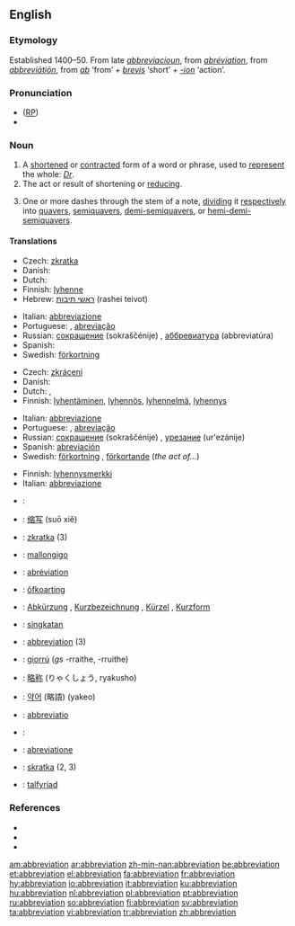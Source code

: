 {{wikisource1911Enc|Abbreviation}}
{{wikipedia}}
{{selfref|For abbreviations in Wiktionary, see [[:Category:Abbreviations]]}}
==English==

===Etymology===
Established 1400–50. From late {{ME.}} ''[[abbreviacioun]]'', from {{MF.}} ''[[abréviation]]'', from {{LL.}} ''[[#Latin|abbreviātiōn]]'', from ''[[ab]]'' ‘from’ + ''[[brevis]]'' ‘short’ + ''[[-ion]]'' ‘action’.

===Pronunciation===
* ([[RP]]) {{IPA|/əˌbriːviˈeɪʃn/}}
* {{rhymes|eɪʃǝn}}

===Noun===
{{en-noun}}

# A [[shorten]]ed or [[contract]]ed form of a word or phrase, used to [[represent]] the whole: ''[[Dr]]''.
# The act or result of shortening or [[reduce|reducing]].
# {{music}} One or more dashes through the stem of a note, [[dividing]] it [[respectively]] into [[quavers]], [[semiquavers]], [[demi-semiquavers]], or [[hemi-demi-semiquavers]].

====Translations====
{{trans-top|shortened or contracted form of a word or phrase}}
*Czech: [[zkratka]] {{f}}
*Danish: {{t|da|forkortelse|c}}
*Dutch: {{t+|nl|afkorting}} {{f}}
*Finnish: [[lyhenne]]
*Hebrew: [[ראשי תיבות]] (rashei teivot) {{mp}}
{{trans-mid}}
*Italian: [[abbreviazione]]
*Portuguese: {{t+|pt|abreviatura|f|lang=Portuguese}}, [[abreviação]] {{f}}
*Russian: [[сокрaщение]] (sokraščénije) {{n}}, [[аббревиатура]] (abbreviatúra) {{f}}
*Spanish: {{t+|es|abreviatura|f|lang=Spanish}}
*Swedish: [[förkortning]] {{c}}
{{trans-bottom}}

{{trans-top|act or result of shortening or reducing}}
*Czech: [[zkrácení]] {{n}}
*Danish: {{t|da|forkortelse|c}}
*Dutch: {{t+|nl|afkorting}} {{f}}, {{t|nl|verkorting}} {{f}}
*Finnish: [[lyhentäminen]], [[lyhennös]], [[lyhennelmä]], [[lyhennys]]
{{trans-mid}}
*Italian: [[abbreviazione]]
*Portuguese: {{t+|pt|abreviatura|f|lang=Portuguese}}, [[abreviação]] {{f}}
*Russian: [[сокрaщение]] (sokraščénije) {{n}}, [[урезание]] (ur'ezánije) {{n}}
*Spanish: [[abreviación]] {{f}}
*Swedish: [[förkortning]] {{c}}, [[förkortande]] {{n}} (''the act of...'')
{{trans-bottom}}

{{trans-top|music: one or more dashes through the stem of a note}}
*Finnish: [[lyhennysmerkki]]
*Italian: [[abbreviazione]]
{{trans-mid}}
{{trans-bottom}}

{{checktrans}}
{{trans-top|Translations to be checked}}
*{{ttbc|Catalan}}: {{t+|ca|abreviatura|f|lang=Catalan}}
*{{ttbc|Chinese}}: [[缩写]] (suō xiě)
*{{ttbc|Czech}}: [[zkratka]] {{f}} (3)
*{{ttbc|Esperanto}}: [[mallongigo]]
*{{ttbc|French}}: [[abréviation]] {{f}}
*{{ttbc|Frisian}}: [[ôfkoarting]]
*{{ttbc|German}}: [[Abkürzung]] {{f}}, [[Kurzbezeichnung]] {{f}}, [[Kürzel]] {{n}}, [[Kurzform]] {{f}}
*{{ttbc|Indonesian}}: [[singkat]]an
*{{ttbc|Interlingua}}: [[#Interlingua|abbreviation]] (3)
*{{ttbc|Irish}}: [[giorrú]] {{m}} (''gs'' -rraithe, {{p}} -rruithe)
*{{ttbc|Japanese}}: [[略称]] (りゃくしょう, ryakusho)
{{trans-mid}}
*{{ttbc|Korean}}: [[약어]] (略語) (yakeo)
*{{ttbc|Latin}}: [[abbreviatio]]
*{{ttbc|Norwegian}}: {{t|no|forkortelse}}
*{{ttbc|Novial}}: [[abreviatione]]
*{{ttbc|Slovak}}: [[skratka]] {{f}} (2, 3)
*{{ttbc|Welsh}}: [[talfyriad]] {{m}}
{{trans-bottom}}

===References===
* {{R:American Heritage 2000|abbreviation}}
* {{R:Dictionary.com|abbreviation}}
* {{R:WordNet 2003|abbreviation}}

[[am:abbreviation]]
[[ar:abbreviation]]
[[zh-min-nan:abbreviation]]
[[be:abbreviation]]
[[et:abbreviation]]
[[el:abbreviation]]
[[fa:abbreviation]]
[[fr:abbreviation]]
[[hy:abbreviation]]
[[io:abbreviation]]
[[it:abbreviation]]
[[ku:abbreviation]]
[[hu:abbreviation]]
[[nl:abbreviation]]
[[pl:abbreviation]]
[[pt:abbreviation]]
[[ru:abbreviation]]
[[so:abbreviation]]
[[fi:abbreviation]]
[[sv:abbreviation]]
[[ta:abbreviation]]
[[vi:abbreviation]]
[[tr:abbreviation]]
[[zh:abbreviation]]